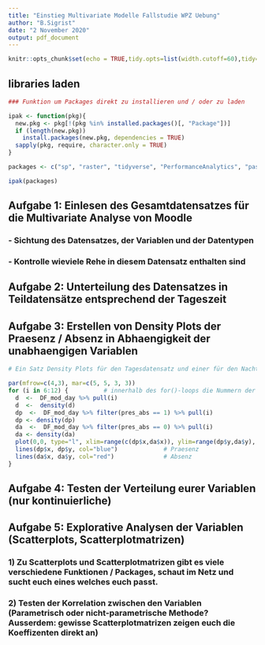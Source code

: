 ```yaml
---
title: "Einstieg Multivariate Modelle Fallstudie WPZ Uebung"
author: "B.Sigrist"
date: "2 November 2020"
output: pdf_document
---
```


```r
knitr::opts_chunk$set(echo = TRUE,tidy.opts=list(width.cutoff=60),tidy=TRUE)
```

## libraries laden

```r

### Funktion um Packages direkt zu installieren und / oder zu laden

ipak <- function(pkg){
  new.pkg <- pkg[!(pkg %in% installed.packages()[, "Package"])]
  if (length(new.pkg)) 
    install.packages(new.pkg, dependencies = TRUE)
  sapply(pkg, require, character.only = TRUE)
}

packages <- c("sp", "raster", "tidyverse", "PerformanceAnalytics", "pastecs", "car")

ipak(packages)

```

## Aufgabe 1: Einlesen des Gesamtdatensatzes für die Multivariate Analyse von Moodle
### - Sichtung des Datensatzes, der Variablen und der Datentypen
### - Kontrolle wieviele Rehe in diesem Datensatz enthalten sind


## Aufgabe 2: Unterteilung des Datensatzes in Teildatensätze entsprechend der Tageszeit 

## Aufgabe 3: Erstellen von Density Plots der Praesenz / Absenz in Abhaengigkeit der unabhaengigen Variablen

```r

# Ein Satz Density Plots für den Tagesdatensatz und einer für den Nachtdatensatz 

par(mfrow=c(4,3), mar=c(5, 5, 3, 3))
for (i in 6:12) {          # innerhalb des for()-loops die Nummern der gewuenschten Spalten einstellen
  d  <-  DF_mod_day %>% pull(i)
  d  <-  density(d)
  dp  <-  DF_mod_day %>% filter(pres_abs == 1) %>% pull(i)
  dp <- density(dp)
  da  <-  DF_mod_day %>% filter(pres_abs == 0) %>% pull(i)
  da <- density(da)
  plot(0,0, type="l", xlim=range(c(dp$x,da$x)), ylim=range(dp$y,da$y), xlab=names(DF_mod_day[i]), ylab="Density")
  lines(dp$x, dp$y, col="blue")             # Praesenz
  lines(da$x, da$y, col="red")              # Absenz
}


```

## Aufgabe 4: Testen der Verteilung eurer Variablen (nur kontinuierliche) 

## Aufgabe 5: Explorative Analysen der Variablen (Scatterplots, Scatterplotmatrizen)
### 1) Zu Scatterplots und Scatterplotmatrizen gibt es viele verschiedene Funktionen / Packages, schaut im Netz und sucht euch eines welches euch passt.
### 2) Testen der Korrelation zwischen den Variablen (Parametrisch oder nicht-parametrische Methode? Ausserdem: gewisse Scatterplotmatrizen zeigen euch die Koeffizenten direkt an)


